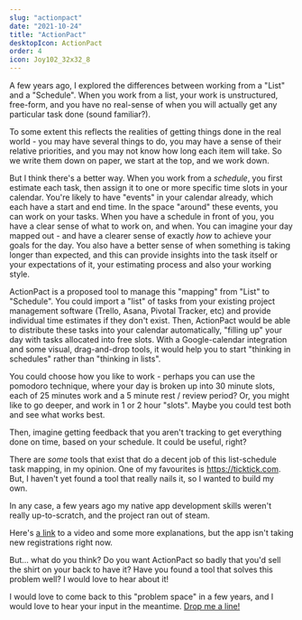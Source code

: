 ```yaml
---
slug: "actionpact"
date: "2021-10-24"
title: "ActionPact"
desktopIcon: ActionPact
order: 4
icon: Joy102_32x32_8
---
```


A few years ago, I explored the differences between working from a "List" and a "Schedule". When you work from a list, your work is unstructured, free-form, and you have no real-sense of when you will actually get any particular task done (sound familiar?).

To some extent this reflects the realities of getting things done in the real world - you may have several things to do, you may have a sense of their relative priorities, and you may not know how long each item will take. So we write them down on paper, we start at the top, and we work down.

But I think there's a better way. When you work from a _schedule_, you first estimate each task, then assign it to one or more specific time slots in your calendar. You're likely to have "events" in your calendar already, which each have a start and end time. In the space "around" these events, you can work on your tasks. When you have a schedule in front of you, you have a clear sense of what to work on, and when. You can imagine your day mapped out - and have a clearer sense of exactly _how_ to achieve your goals for the day. You also have a better sense of when something is taking longer than expected, and this can provide insights into the task itself or your expectations of it, your estimating process and also your working style.

ActionPact is a proposed tool to manage this "mapping" from "List" to "Schedule". You could import a "list" of tasks from your existing project management software (Trello, Asana, Pivotal Tracker, etc) and provide individual time estimates if they don't exist. Then, ActionPact would be able to distribute these tasks into your calendar automatically, "filling up" your day with tasks allocated into free slots. With a Google-calendar integration and some visual, drag-and-drop tools, it would help you to start "thinking in schedules" rather than "thinking in lists".

You could choose how you like to work - perhaps you can use the pomodoro technique, where your day is broken up into 30 minute slots, each of 25 minutes work and a 5 minute rest / review period? Or, you might like to go deeper, and work in 1 or 2 hour "slots". Maybe you could test both and see what works best.

Then, imagine getting feedback that you aren't tracking to get everything done on time, based on your schedule. It could be useful, right?

There are _some_ tools that exist that do a decent job of this list-schedule task mapping, in my opinion. One of my favourites is https://ticktick.com. But, I haven't yet found a tool that really nails it, so I wanted to build my own.

In any case, a few years ago my native app development skills weren't really up-to-scratch, and the project ran out of steam.

Here's [a link](https://actionpactapp.com) to a video and some more explanations, but the app isn't taking new registrations right now.

But... what do you think? Do you want ActionPact so badly that you'd sell the shirt on your back to have it? Have you found a tool that solves this problem well? I would love to hear about it!

I would love to come back to this "problem space" in a few years, and I would love to hear your input in the meantime. [Drop me a line!](mailto:hi@michaeldawson.com.au)
